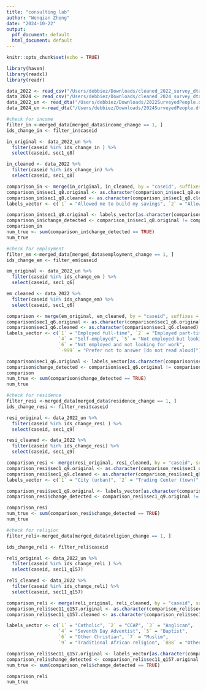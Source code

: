 ```yaml
---
title: "consulting lab"
author: "Wenqian Zheng"
date: "2024-10-22"
output:
  pdf_document: default
  html_document: default
---
```

```r
knitr::opts_chunk$set(echo = TRUE)
```

```r
library(haven)
library(readxl)
library(readr)
```

```r
data_2022 <- read_csv("/Users/debbiez/Downloads/cleaned_2022_survey_dta.csv")
data_2024 <- read_csv("/Users/debbiez/Downloads/cleaned_2024_survey_dta.csv")
data_2022_un <- read_dta("/Users/debbiez/Downloads/2022SurveyedPeople.dta")
data_2024_un <-read_dta("/Users/debbiez/Downloads/2024SurveyedPeople.dta")
```
```r
#check for income
filter_in <-merged_data[merged_data$income_change == 1, ]
ids_change_in <- filter_in$caseid

in_original <- data_2022_un %>%
  filter(caseid %in% ids_change_in ) %>%
  select(caseid, sec1_q8)

in_cleaned <- data_2022 %>%
  filter(caseid %in% ids_change_in) %>%
  select(caseid, sec1_q8)
```


```r
comparison_in <- merge(in_original, in_cleaned, by = "caseid", suffixes = c(".original", ".cleaned"))
comparison_in$sec1_q8.original <- as.character(comparison_in$sec1_q8.original)
comparison_in$sec1_q8.cleaned <- as.character(comparison_in$sec1_q8.cleaned)
labels_vector <- c(`1` = "Allowed me to build my savings", `2` = "Allowed me to save just a little", `3` = "Only just met my expenses", `4` = "Was not sufficient, so needed to use savings to meet expenses", `5` = "Was really not sufficient, so needed to borrow to meet expenses", `-999` = "Prefer not to answer [do not read aloud]" )

comparison_in$sec1_q8.original <- labels_vector[as.character(comparison_in$sec1_q8.original)]
comparison_in$change_detected <- comparison_in$sec1_q8.original != comparison_in$sec1_q8.cleaned
comparison_in
num_true <- sum(comparison_in$change_detected == TRUE)
num_true
```

```r
#check for employment
filter_em <-merged_data[merged_data$employment_change == 1, ]
ids_change_em <- filter_em$caseid

em_original <- data_2022_un %>%
  filter(caseid %in% ids_change_em ) %>%
  select(caseid, sec1_q6)

em_cleaned <- data_2022 %>%
  filter(caseid %in% ids_change_em) %>%
  select(caseid, sec1_q6)
```


```r
comparison <- merge(em_original, em_cleaned, by = "caseid", suffixes = c(".original", ".cleaned"))
comparison$sec1_q6.original <- as.character(comparison$sec1_q6.original)
comparison$sec1_q6.cleaned <- as.character(comparison$sec1_q6.cleaned)
labels_vector <- c(`1` = "Employed full-time", `2` = "Employed part-time", `3` = "Casual laborer",
                   `4` = "Self-employed", `5` = "Not employed but looking for work", 
                   `6` = "Not employed and not looking for work",  
                   `-999` = "Prefer not to answer [do not read aloud]")

comparison$sec1_q6.original <- labels_vector[as.character(comparison$sec1_q6.original)]
comparison$change_detected <- comparison$sec1_q6.original != comparison$sec1_q6.cleaned
comparison
num_true <- sum(comparison$change_detected == TRUE)
num_true
```
```r
#check for residence
filter_resi <-merged_data[merged_data$residence_change == 1, ]
ids_change_resi <- filter_resi$caseid

resi_original <- data_2022_un %>%
  filter(caseid %in% ids_change_resi ) %>%
  select(caseid, sec1_q9)

resi_cleaned <- data_2022 %>%
  filter(caseid %in% ids_change_resi) %>%
  select(caseid, sec1_q9)
```

```r
comparison_resi <- merge(resi_original, resi_cleaned, by = "caseid", suffixes = c(".original", ".cleaned"))
comparison_resi$sec1_q9.original <- as.character(comparison_resi$sec1_q9.original)
comparison_resi$sec1_q9.cleaned <- as.character(comparison_resi$sec1_q9.cleaned)
labels_vector <- c(`1` = "City (urban)", `2` = "Trading Center (town)", `3` = "Village (rural)")

comparison_resi$sec1_q9.original <- labels_vector[as.character(comparison_resi$sec1_q9.original)]
comparison_resi$change_detected <- comparison_resi$sec1_q9.original != comparison_resi$sec1_q9.cleaned

comparison_resi
num_true <- sum(comparison_resi$change_detected == TRUE)
num_true
```

```r
#check for religion
filter_reli<-merged_data[merged_data$religion_change == 1, ]

ids_change_reli <- filter_reli$caseid

reli_original <- data_2022_un %>%
  filter(caseid %in% ids_change_reli ) %>%
  select(caseid, sec11_q157)

reli_cleaned <- data_2022 %>%
  filter(caseid %in% ids_change_reli) %>%
  select(caseid, sec11_q157)

```

```r

comparison_reli <- merge(reli_original, reli_cleaned, by = "caseid", suffixes = c(".original", ".cleaned"))
comparison_reli$sec11_q157.original <- as.character(comparison_reli$sec11_q157.original)
comparison_reli$sec11_q157.cleaned <- as.character(comparison_reli$sec11_q157.cleaned)

labels_vector <- c(`1` = "Catholic", `2` = "CCAP", `3` = "Anglican",
                   `4` = "Seventh Day Adventist", `5` = "Baptist", 
                   `6` = "Other Christian", `7` = "Muslim", 
                   `9` = "Traditional African religion", `888` = "Other")

comparison_reli$sec11_q157.original <- labels_vector[as.character(comparison_reli$sec11_q157.original)]
comparison_reli$change_detected <- comparison_reli$sec11_q157.original != comparison_reli$sec11_q157.cleaned
num_true <- sum(comparison_reli$change_detected == TRUE)

comparison_reli
num_true
```



